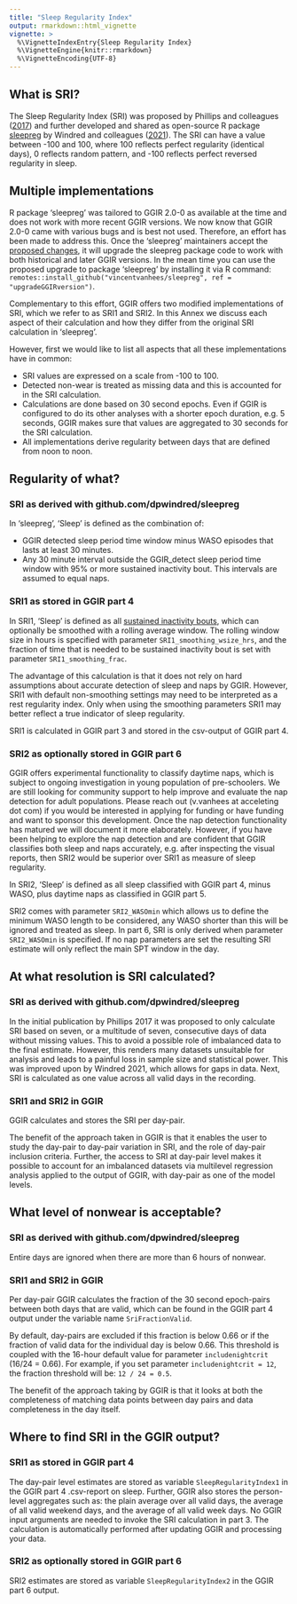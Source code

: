 ```yaml
---
title: "Sleep Regularity Index"
output: rmarkdown::html_vignette
vignette: >
  %\VignetteIndexEntry{Sleep Regularity Index}
  %\VignetteEngine{knitr::rmarkdown}
  %\VignetteEncoding{UTF-8}
---
```



## What is SRI?

The Sleep Regularity Index (SRI) was proposed by Phillips and colleagues ([2017](https://doi.org/10.1038/s41598-017-03171-4)) and further developed and shared as open-source R package [sleepreg](https://github.com/dpwindred/sleepreg) by Windred and colleagues ([2021](https://doi.org/10.1093/sleep/zsab254)). The SRI can have a value between -100 and 100, where 100 reflects perfect regularity (identical days), 0 reflects random pattern, and -100 reflects perfect reversed regularity in sleep.

## Multiple implementations

R package 'sleepreg' was tailored to GGIR 2.0-0 as available at the time and does not work with more recent GGIR versions. We now know that GGIR 2.0-0 came with various bugs and is best not used. Therefore, an effort has been made to address this. Once the 'sleepreg' maintainers accept the [proposed changes](https://github.com/dpwindred/sleepreg/pull/10), it will upgrade the sleepreg package code to work with both historical and later GGIR versions. In the mean time you can use the proposed upgrade to package 'sleepreg' by installing it via R command: `remotes::install_github("vincentvanhees/sleepreg", ref = "upgradeGGIRversion")`.

Complementary to this effort, GGIR offers two modified implementations of SRI, which we refer to as SRI1 and SRI2. In this Annex we discuss each aspect of their calculation and how they differ from the original SRI calculation in 'sleepreg'.

However, first we would like to list all aspects that all these implementations have in common:

- SRI values are expressed on a scale from -100 to 100.
- Detected non-wear is treated as missing data and this is accounted for in the SRI calculation.
- Calculations are done based on 30 second epochs. Even if GGIR is configured to do its other analyses with a shorter epoch duration, e.g. 5 seconds, GGIR makes sure that values are aggregated to 30 seconds for the SRI calculation. 
- All implementations derive regularity between days that are defined from noon to noon.

## Regularity of what?

### SRI as derived with github.com/dpwindred/sleepreg

In 'sleepreg', 'Sleep' is defined as the combination of:

- GGIR detected sleep period time window minus WASO episodes that lasts at least 30 minutes.
- Any 30 minute interval outside the GGIR_detect sleep period time window with 95% or more sustained inactivity bout. This intervals are assumed to equal naps.

### SRI1 as stored in GGIR part 4

In SRI1, 'Sleep' is defined as all [sustained inactivity bouts](https://wadpac.github.io/GGIR/articles/chapter8_SleepFundamentalsSibs.html), which can optionally be smoothed with a rolling average window. The rolling window size in hours is specified with parameter `SRI1_smoothing_wsize_hrs`, and the fraction of time that is needed to be sustained inactivity bout is set with parameter `SRI1_smoothing_frac`.

The advantage of this calculation is that it does not rely on hard assumptions about accurate detection of sleep and naps by GGIR. However, SRI1 with default non-smoothing settings may need to be interpreted as a rest regularity index. Only when using the smoothing parameters SRI1 may  better reflect a true indicator of sleep regularity.

SRI1 is calculated in GGIR part 3 and stored in the csv-output of GGIR part 4.

### SRI2 as optionally stored in GGIR part 6

GGIR offers experimental functionality to classify daytime naps, which is subject to ongoing investigation in young population of pre-schoolers. We are still looking for community support to help improve and evaluate the nap detection for adult populations. Please reach out (v.vanhees at acceleting dot com) if you would be interested in applying for funding or have funding and want to sponsor this development. Once the nap detection functionality has matured we will document it more elaborately. However, if you have been helping to explore the nap detection and are confident that GGIR classifies both sleep and naps accurately, e.g. after inspecting the visual reports, then SRI2 would be superior over SRI1 as measure of sleep regularity.

In SRI2, 'Sleep' is defined as all sleep classified with GGIR part 4, minus WASO, plus daytime naps as classified in GGIR part 5. 

SRI2 comes with parameter `SRI2_WASOmin` which allows us to define the minimum WASO length to be considered, any WASO shorter than this will be ignored and treated as sleep. In part 6, SRI is only derived when parameter `SRI2_WASOmin` is specified. If no nap parameters
are set the resulting SRI estimate will only reflect the main SPT window in the day.

## At what resolution is SRI calculated?

### SRI as derived with github.com/dpwindred/sleepreg

In the initial publication by Phillips 2017 it was proposed to only calculate SRI based on seven, or a multitude of seven, consecutive days of data without missing values. This to avoid a possible role of imbalanced data to the final estimate. However, this renders many datasets unsuitable for analysis and leads to a painful loss in sample size and statistical power. This was improved upon by Windred 2021, which allows for gaps in data. Next, SRI is calculated as one value across all valid days in the recording.

### SRI1 and SRI2 in GGIR

GGIR calculates and stores the SRI per day-pair.

The benefit of the approach taken in GGIR is that it enables the user to study the day-pair to day-pair variation in SRI, and the role of day-pair inclusion criteria. Further, the access to SRI at day-pair level makes it possible to account for an imbalanced datasets via multilevel regression analysis applied to the output of GGIR, with day-pair as one of the model levels.

## What level of nonwear is acceptable?

### SRI as derived with github.com/dpwindred/sleepreg

Entire days are ignored when there are more than 6 hours of nonwear.

### SRI1 and SRI2 in GGIR

Per day-pair GGIR calculates the fraction of the 30 second epoch-pairs between both days that are valid, which can be found in the GGIR part 4 output under the variable name `SriFractionValid`.

By default, day-pairs are excluded if this fraction is below 0.66 or if the fraction of valid data for the individual day is below 0.66. This threshold is coupled with the 16-hour default value for parameter `includenightcrit` (16/24 = 0.66). For example, if you set parameter `includenightcrit = 12`, the fraction threshold will be: `12 / 24 = 0.5`.

The benefit of the approach taking by GGIR is that it looks at both the completeness of matching data points between day pairs and data completeness in the day itself.

## Where to find SRI in the GGIR output?

### SRI1 as stored in GGIR part 4

The day-pair level estimates are stored as variable `SleepRegularityIndex1` in the GGIR part 4 .csv-report on sleep. Further, GGIR also stores the person-level aggregates such as: the plain average over all valid days, the average of all valid weekend days, and the average of all valid week days. No GGIR input arguments are needed to invoke the SRI calculation in part 3. The calculation is automatically performed after updating GGIR and processing your data. 

### SRI2 as optionally stored in GGIR part 6

SRI2 estimates are stored as variable `SleepRegularityIndex2` in the GGIR part 6 output.
